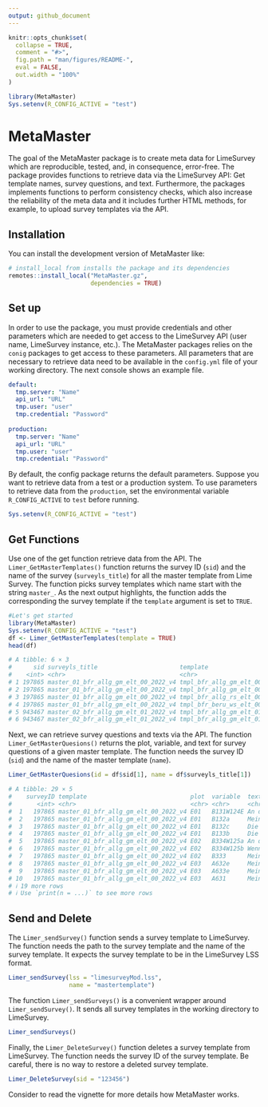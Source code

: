 ```yaml
---
output: github_document
---
```


<!-- README.md is generated from README.Rmd. Please edit that file -->

```r
knitr::opts_chunk$set(
  collapse = TRUE,
  comment = "#>",
  fig.path = "man/figures/README-",
  eval = FALSE,
  out.width = "100%"
)

library(MetaMaster)
Sys.setenv(R_CONFIG_ACTIVE = "test")

```

# MetaMaster

<!-- badges: start -->
<!-- badges: end -->

The goal of the MetaMaster package is to create meta data for LimeSurvey which are reproducible, tested, and, in consequence, error-free. The package provides functions to retrieve data via the LimeSurvey API: Get template names, survey questions, and text. Furthermore, the packages implements functions to perform consistency checks, which also increase the reliability of the meta data and it includes further HTML methods, for example, to upload survey templates via the API.


## Installation

You can install the development version of MetaMaster like:

``` r
# install_local from installs the package and its dependencies
remotes::install_local("MetaMaster.gz",
                       dependencies = TRUE)
```


## Set up

In order to use the package, you must provide credentials and other parameters which are needed to get access to the LimeSurvey API (user name, LimeSurvey instance, etc.). The MetaMaster packages relies on the `conig` packages to get access to these parameters. All parameters that are necessary to retrieve data need to be available in the `config.yml` file of your working directory. The next console shows an example file.

``` yaml
default:
  tmp.server: "Name"
  api_url: "URL"
  tmp.user: "user"
  tmp.credential: "Password"
  
production:
  tmp.server: "Name"
  api_url: "URL"
  tmp.user: "user"
  tmp.credential: "Password"
```

By default, the config package returns the default parameters. Suppose you want to retrieve data from a test or a production system. To use parameters to retrieve data from the `production`, set the environmental variable `R_CONFIG_ACTIVE` to `test` before running.

```r
Sys.setenv(R_CONFIG_ACTIVE = "test")
```

## Get Functions


Use one of the get function retrieve data from the API. The `Limer_GetMasterTemplates()` function returns the survey ID (`sid`) and the name of the survey (`surveyls_title`) for all the master template from Lime Survey. The function picks survey templates which name start with the string `master_`. As the next output highlights, the function adds the corresponding the survey template if the `template` argument is set to `TRUE`. 

```r
#Let's get started
library(MetaMaster)
Sys.setenv(R_CONFIG_ACTIVE = "test")
df <- Limer_GetMasterTemplates(template = TRUE)
head(df)

# A tibble: 6 × 3
#      sid surveyls_title                       template                       
#    <int> <chr>                                <chr>                          
# 1 197865 master_01_bfr_allg_gm_elt_00_2022_v4 tmpl_bfr_allg_gm_elt_00_2022_p1
# 2 197865 master_01_bfr_allg_gm_elt_00_2022_v4 tmpl_bfr_allg_gm_elt_00_2022_p3
# 3 197865 master_01_bfr_allg_gm_elt_00_2022_v4 tmpl_bfr_allg_rs_elt_00_2022_p1
# 4 197865 master_01_bfr_allg_gm_elt_00_2022_v4 tmpl_bfr_beru_ws_elt_00_2022_p1
# 5 943467 master_02_bfr_allg_gm_elt_01_2022_v4 tmpl_bfr_allg_gm_elt_01_2022_p2
# 6 943467 master_02_bfr_allg_gm_elt_01_2022_v4 tmpl_bfr_allg_gm_elt_01_2022_p4
```




Next, we can retrieve survey questions and texts via the API. The function `Limer_GetMasterQuesions()` returns the plot, variable, and text for survey questions of a given master template. The function needs the survey ID (`sid`) and the name of the master template (`name`).


```r
Limer_GetMasterQuesions(id = df$sid[1], name = df$surveyls_title[1])

# A tibble: 29 × 5
#    surveyID template                             plot  variable  text                   
#       <int> <chr>                                <chr> <chr>     <chr>                  
#  1   197865 master_01_bfr_allg_gm_elt_00_2022_v4 E01   B131W124E An dieser Schule herrs…
#  2   197865 master_01_bfr_allg_gm_elt_00_2022_v4 E01   B132a     Mein Sohn/meine Tochte…
#  3   197865 master_01_bfr_allg_gm_elt_00_2022_v4 E01   B132c     Die Räume der Schule b…
#  4   197865 master_01_bfr_allg_gm_elt_00_2022_v4 E01   B133b     Die Schule ist ein sic…
#  5   197865 master_01_bfr_allg_gm_elt_00_2022_v4 E02   B334W125a An dieser Schule wird …
#  6   197865 master_01_bfr_allg_gm_elt_00_2022_v4 E02   B334W125b Wenn es Konflikte gibt…
#  7   197865 master_01_bfr_allg_gm_elt_00_2022_v4 E02   B333      Mein Sohn/meine Tochte…
#  8   197865 master_01_bfr_allg_gm_elt_00_2022_v4 E03   A632e     Mein Sohn/meine Tochte…
#  9   197865 master_01_bfr_allg_gm_elt_00_2022_v4 E03   A633e     Mein Sohn/meine Tochte…
# 10   197865 master_01_bfr_allg_gm_elt_00_2022_v4 E03   A631      Mein Sohn/meine Tochte…
# ℹ 19 more rows
# ℹ Use `print(n = ...)` to see more rows
```


## Send and Delete

The `Limer_sendSurvey()` function sends a survey template to LimeSurvey. The function needs the path to the survey template and the name of the survey template. It expects the survey template to be in the LimeSurvey LSS format.

```r
Limer_sendSurvey(lss = "limesurveyMod.lss",
                 name = "mastertemplate")
```


The function `Limer_sendSurveys()` is a convenient wrapper around `Limer_sendSurvey()`. It sends all survey templates in the working directory to LimeSurvey.


```r
Limer_sendSurveys()
```

Finally, the `Limer_DeleteSurvey()` function deletes a survey template from LimeSurvey. The function needs the survey ID of the survey template. Be careful, there is no way to restore a deleted survey template.

```r
Limer_DeleteSurvey(sid = "123456")
```



Consider to read the vignette for more details how MetaMaster works.









